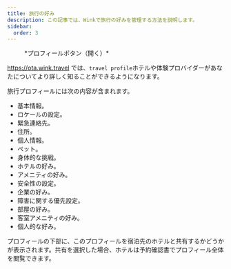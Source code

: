 ```yaml
---
title: 旅行の好み
description: この記事では、Winkで旅行の好みを管理する方法を説明します。
sidebar:
  order: 3
---
```


<figure>
  <CloudinaryImage width="350" height="404" resize="scale" quality="best" alt="認証時のアカウントボタン" src="academy/account-button-auth-open" errorImage="noimage_opaque_nyrtl0.png" />

  <figcaption>*プロフィールボタン（開く）*</figcaption>
</figure>


https://ota.wink.travel では、`travel profile`ホテルや体験プロバイダーがあなたについてより詳しく知ることができるようになります。

旅行プロフィールには次の内容が含まれます。

* 基本情報。
* ロケールの設定。
* 緊急連絡先。
* 住所。
* 個人情報。
* ペット。
* 身体的な挑戦。
* ホテルの好み。
* アメニティの好み。
* 安全性の設定。
* 企業の好み。
* 障害に関する優先設定。
* 部屋の好み。
* 客室アメニティの好み。
* 個人的な好み。

プロフィールの下部に、このプロフィールを宿泊先のホテルと共有するかどうかが表示されます。共有を選択した場合、ホテルは予約確認書でプロフィール全体を閲覧できます。

